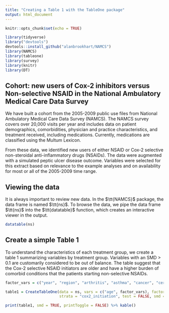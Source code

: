 ```yaml
---
title: "Creating a Table 1 with the TableOne package"
output: html_document
---
```


```r
knitr::opts_chunk$set(echo = TRUE)

library(tidyverse)
library("devtools")
devtools::install_github("alanbrookhart/NAMCS")
library(NAMCS)
library(tableone)
library(survey)
library(knitr)
library(DT)
```

## Cohort: new users of Cox-2 inhibitors versus Non-selective NSAID in the National Ambulatory Medical Care Data Survey

We have built a cohort from the 2005-2009 public use files from National Ambulatory Medical Care Data Survey (NAMCS).  The NAMCS survey covers over 20,000 visits per year and includes data on patient demographics, comorbidities, physician and practice characteristics, and treatment received, including medications. Currently, medications are classified using the Multum Lexicon. 

From these data, we identified new users of either NSAID or Cox-2 selective non-steroidal anti-inflammatory drugs (NSAIDs). The data were augmented with a simulated peptic ulcer disease outcome. Variables were selected for this extract based on relevance to the example analyses and on availability for most or all of the 2005-2009 time range.

## Viewing the data

It is always important to review new data.  In the $\tt{NAMCS}$ package, the data frame is named $\tt{ns}$. To browse the data, we pipe the data frame $\tt{ns}$ into the $\tt{datatable}$ function, which creates an interactive viewer in the output.

```r
datatable(ns)
```


## Create a simple Table 1

To understand the characteristics of each treatment group, we create a table 1 summarizing variables by treatment group.  Variables with an SMD > 0.1 are customarily considered to be out of balance.  The table suggest that the Cox-2 selective NSAID initiators are older and have a higher burden of comorbid conditions that the patients starting non-selective NSAIDs.

```r
factor_vars = c("year", "region", "arthritis", "asthma", "cancer", "cerebrovascular_disease", "chronic_kidney_disease", "heart_failure", "chronic_pulmonary_disease", "depression", "diabetes", "hyperlipidemia", "hypertension", "coronory_artery_disease", "osteoporosis",  "anti_hypertensive_use", "statin_use", "h2_antagonist_use", "ppi_use", "aspirin_use", "anti_coagulant_use", "corticosteroid_use", "sex", "race", "incident_pud")

table1 = CreateTableOne(data = ns, vars = c("age", factor_vars), factorVars = factor_vars, 
                        strata = "cox2_initiation", test = FALSE, smd = TRUE) 

print(table1, smd = TRUE, printToggle = FALSE) %>% kable()
```

